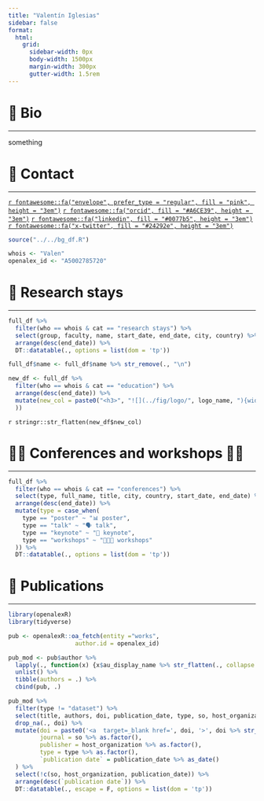 ```yaml
---
title: "Valentín Iglesias"
sidebar: false
format:
  html:
    grid:
      sidebar-width: 0px
      body-width: 1500px
      margin-width: 300px
      gutter-width: 1.5rem
---
```


# 📝 **Bio**

------------------------------------------------------------------------

something


# 📱 **Contact** {#contact}

------------------------------------------------------------------------

[`r fontawesome::fa("envelope", prefer_type = "regular", fill = "pink", height = "3em")`](mailto:valentin.iglesias@pz.umb.edu.pl)
<!-- [`r fontawesome::fa("github", fill = "#24292e", height = "3em")`]() -->
[`r fontawesome::fa("orcid", fill = "#A6CE39", height = "3em")`](https://orcid.org/0000-0002-6133-0869)
<!-- [`r fontawesome::fa("facebook", fill = "#304f85", height = "3em")`](https://www.facebook.com/) -->
[`r fontawesome::fa("linkedin", fill = "#0077b5", height = "3em")`](https://www.linkedin.com/in/valent%C3%ADn-iglesias-mas-06a6473b/)
<!-- [`r fontawesome::fa("twitter", fill = "#15a7ff", height = "3em")`](https://twitter.com/) -->
[`r fontawesome::fa("x-twitter", fill = "#24292e", height = "3em")`](https://x.com/ValentnIglesias)
<!-- [`r fontawesome::fa("steam", fill = "#2f4f4f", height = "3em")`]() -->
<!-- [`r fontawesome::fa("playstation", fill = "#4739aa", height = "3em")`]() -->

```r
source("../../bg_df.R")

whois <- "Valen"
openalex_id <- "A5002785720"
```


# 🚀 **Research stays**

------------------------------------------------------------------------

```r

full_df %>% 
  filter(who == whois & cat == "research stays") %>% 
  select(group, faculty, name, start_date, end_date, city, country) %>% 
  arrange(desc(end_date)) %>% 
  DT::datatable(., options = list(dom = 'tp'))

```


<!-- # 💻🧫 **Experience** -->

<!-- ------------------------------------------------------------------------ -->

<!-- ```{r, echo=FALSE, message=FALSE} -->

<!-- full_df %>%  -->
<!--   filter(who == whois & cat == "employment") %>%  -->
<!--   select(group, faculty, name, start_date, end_date, position) %>%  -->
<!--   arrange(desc(end_date)) %>%  -->
<!--   DT::datatable(., options = list(dom = 'tp')) -->

<!-- ``` -->


<!-- # 🎓 **Education** -->

<!-- ------------------------------------------------------------------------ -->

```r

full_df$name <- full_df$name %>% str_remove(., "\n")

new_df <- full_df %>%
  filter(who == whois & cat == "education") %>%
  arrange(desc(end_date)) %>%
  mutate(new_col = paste0("<h3>", "![](../fig/logo/", logo_name, "){width='50'} ", name, "</h3>\n", "<h4> ", major, "</h4> [ ", start_date, " - ", end_date, " ]", "{style='float:right;'}", "<br> ", if_else(thesis_title %>% is.na, " ", paste0("Thesis: **", thesis_title, "** ")), "[ 📍 ", city, ", ", country, " ]{style='float:right;'}"
  ))

```

`r stringr::str_flatten(new_df$new_col)`


# 👏🏻 **Conferences and workshops** 🤝🏻 

------------------------------------------------------------------------

```r

full_df %>% 
  filter(who == whois & cat == "conferences") %>% 
  select(type, full_name, title, city, country, start_date, end_date) %>% 
  arrange(desc(end_date)) %>%
  mutate(type = case_when(
    type == "poster" ~ "📊 poster",
    type == "talk" ~ "🗣️ talk",
    type == "keynote" ~ "🎤 keynote",
    type == "workshops" ~ "🧑🏻‍💻 workshops"
  )) %>% 
  DT::datatable(., options = list(dom = 'tp'))

```


#  📖 **Publications**

------------------------------------------------------------------------

```r

library(openalexR)
library(tidyverse)

pub <- openalexR::oa_fetch(entity ="works",
                   author.id = openalex_id)

pub_mod <- pub$author %>% 
  lapply(., function(x) {x$au_display_name %>% str_flatten(., collapse = ", ")}) %>% 
  unlist() %>% 
  tibble(authors = .) %>% 
  cbind(pub, .)

pub_mod %>% 
  filter(type != "dataset") %>% 
  select(title, authors, doi, publication_date, type, so, host_organization) %>% 
  drop_na(., doi) %>%
  mutate(doi = paste0('<a  target=_blank href=', doi, '>', doi %>% str_remove(., "https://doi.org/"),'</a>'),
         journal = so %>% as.factor(),
         publisher = host_organization %>% as.factor(),
         type = type %>% as.factor(),
         `publication date` = publication_date %>% as_date()
  ) %>% 
  select(!c(so, host_organization, publication_date)) %>% 
  arrange(desc(`publication date`)) %>%
  DT::datatable(., escape = F, options = list(dom = 'tp'))

```


<!-- #  🧑🏻‍🔬 **Other activities** -->

<!-- ------------------------------------------------------------------------ -->